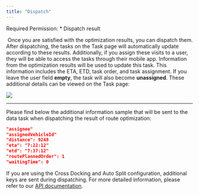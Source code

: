 ```yaml
---
title: "Dispatch"
---
```


Required Permission: \*   Dispatch result

<img src="https://t3837933.p.clickup-attachments.com/t3837933/2bcc710c-c2c3-4d62-a101-58b131de4b46/image.png" alt="" /> Once you are satisfied with the optimization results, you can dispatch them. After dispatching, the tasks on the Task page will automatically update according to these results. Additionally, if you assign these visits to a user, they will be able to access the tasks through their mobile app. Information from the optimization results will be used to update this task. This information includes the ETA, ETD, task order, and task assignment. If you leave the user field **empty**, the task will also become **unassigned**. These additional details can be viewed on the Task page:

![](https://t3837933.p.clickup-attachments.com/t3837933/67b07b2c-dc6e-4f7f-965c-322518d163be/image.png)

---

Please find below the additional information sample that will be sent to the data task when dispatching the result of route optimization:

```json
"assignee"
"assignedVehicleId"
"distance": 9248
"eta": "7:22:12"
"etd": "7:37:12"
"routePlannedOrder": 1
"waitingTime": 0
```

If you are using the Cross Docking and Auto Split configuration, additional keys are sent during dispatching. For more detailed information, please refer to our [API documentation](https://apidoc.mile.app/#/Dispatch%20Routing%20Result/dispatch).